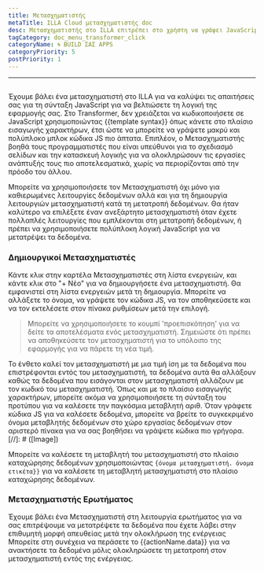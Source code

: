 ```yaml
---
title: Μετασχηματιστής
metaTitle: ILLA Cloud μετασχηματιστής doc
desc: Μετασχηματιστής στο ILLA επιτρέπει στο χρήστη να γράψει JavaScript για να βελτιώσει τη λογική της εφαρμογής
tagCategory: doc_menu_transformer_click
categoryName: 🌀 BUILD ΣΑΣ APPS
categoryPriority: 5
postPriority: 1
---
```


* * *

## <h2 hidden>Μετασχηματιστής</h2>

Έχουμε βάλει ένα μετασχηματιστή στο ILLA για να καλύψει τις απαιτήσεις σας για τη σύνταξη JavaScript για να βελτιώσετε τη λογική της εφαρμογής σας. Στο Transformer, δεν χρειάζεται να κωδικοποιήσετε σε JavaScript χρησιμοποιώντας {{template syntax}} όπως κάνετε στο πλαίσιο εισαγωγής χαρακτήρων, έτσι ώστε να μπορείτε να γράψετε μακρύ και πολύπλοκο μπλοκ κώδικα JS πιο άπτατα. Επιπλέον, ο Μετασχηματιστής βοηθά τους προγραμματιστές που είναι υπεύθυνοι για το σχεδιασμό σελίδων και την κατασκευή λογικής για να ολοκληρώσουν τις εργασίες ανάπτυξής τους πιο αποτελεσματικά, χωρίς να περιορίζονται από την πρόοδο του άλλου.

Μπορείτε να χρησιμοποιήσετε τον Μετασχηματιστή όχι μόνο για καθιερωμένες λειτουργίες δεδομένων αλλά και για τη δημιουργία λειτουργιών μετασχηματιστή κατά τη μετατροπή δεδομένων. Θα ήταν καλύτερο να επιλέξετε έναν ανεξάρτητο μετασχηματιστή όταν έχετε πολλαπλές λειτουργίες που εμπλέκονται στη μετατροπή δεδομένων, ή πρέπει να χρησιμοποιήσετε πολύπλοκη λογική JavaScript για να μετατρέψει τα δεδομένα.

### Δημιουργικοί Μετασχηματιστές

Κάντε κλικ στην καρτέλα Μετασχηματιστές στη λίστα ενεργειών, και κάντε κλικ στο "+ Νέο" για να δημιουργήσετε ένα μετασχηματιστή. Θα εμφανιστεί στη λίστα ενεργειών μετά τη δημιουργία. Μπορείτε να αλλάξετε το όνομα, να γράψετε τον κώδικα JS, να τον αποθηκεύσετε και να τον εκτελέσετε στον πίνακα ρυθμίσεων μετά την επιλογή.

> Μπορείτε να χρησιμοποιήσετε το κουμπί 'προεπισκόπηση' για να δείτε τα αποτελέσματα ενός μετασχηματιστή. Σημειώστε ότι πρέπει να αποθηκεύσετε τον μετασχηματιστή για το υπόλοιπο της εφαρμογής για να πάρετε τη νέα τιμή.

Το ένθετο καλεί τον μετασχηματιστή με μια τιμή ίση με τα δεδομένα που επιστρέφονται εντός του μετασχηματιστή, τα δεδομένα αυτά θα αλλάξουν καθώς τα δεδομένα που εισάγονται στον μετασχηματιστή αλλάζουν με τον κωδικό του μετασχηματιστή. Όπως και με το πλαίσιο εισαγωγής χαρακτήρων, μπορείτε ακόμα να χρησιμοποιήσετε τη σύνταξη του προτύπου για να καλέσετε την παγκόσμια μεταβλητή αριθ. Όταν γράφετε κώδικα JS για να καλέσετε δεδομένα, μπορείτε να βρείτε το συγκεκριμένο όνομα μεταβλητής δεδομένων στο χώρο εργασίας δεδομένων στον αριστερό πίνακα για να σας βοηθήσει να γράψετε κώδικα πιο γρήγορα.
[//]\: # ([Image])

Μπορείτε να καλέσετε τη μεταβλητή του μετασχηματιστή στο πλαίσιο καταχώρησης δεδομένων χρησιμοποιώντας `{όνομα μετασχηματιστή. όνομα ετικέτα}}` για να καλέσετε τη μεταβλητή μετασχηματιστή στο πλαίσιο καταχώρησης δεδομένων.

### Μετασχηματιστής Ερωτήματος

Έχουμε βάλει ένα Μετασχηματιστή στη λειτουργία ερωτήματος για να σας επιτρέψουμε να μετατρέψετε τα δεδομένα που έχετε λάβει στην επιθυμητή μορφή απευθείας μετά την ολοκλήρωση της ενέργειας Μπορείτε στη συνέχεια να περάσετε το {{actionName.data}} για να ανακτήσετε τα δεδομένα μόλις ολοκληρώσετε τη μετατροπή στον μετασχηματιστή εντός της ενέργειας.
